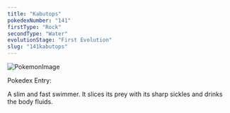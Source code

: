 ```yaml
---
title: "Kabutops"
pokedexNumber: "141"
firstType: "Rock"
secondType: "Water"
evolutionStage: "First Evolution"
slug: "141kabutops"
---
```


![PokemonImage](https://archives.bulbagarden.net/media/upload/thumb/4/41/0141Kabutops.png/140px-0141Kabutops.png)

Pokedex Entry:

A slim and fast swimmer. It slices its prey with its sharp sickles and drinks the body fluids.
